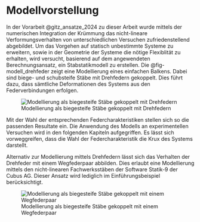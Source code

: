 # Modellvorstellung{#sec-modellvorstellung}

In der Vorarbeit @gitz_ansatze_2024 zu dieser Arbeit wurde mittels der numerischen Integration der Krümmung das nicht-lineare Verformungsverhalten von unterschiedlichen Versuchen zufriedenstellend abgebildet. Um das Vorgehen auf statisch unbestimmte Systeme zu erweitern, sowie in der Geometrie der Systeme die nötige Flexiblität zu erhalten, wird versucht, basierend auf dem angewendeten Berechnungsansatz, ein Stabstatikmodell zu erstellen. Die @fig-modell_drehfeder zeigt eine Modellierung eines einfachen Balkens. Dabei sind biege- und schubsteife Stäbe mit Drehfedern gekoppelt. Dies führt dazu, dass sämtliche Deformationen des Systems aus den Federverbindungen erfolgen.

![Modellierung als biegesteife Stäbe gekoppelt mit Drehfedern](../imgs/Modell_Drehfeder.svg){#fig-modell_drehfeder}

Mit der Wahl der entsprechenden Federcharakteristiken stellen sich so die passenden Resultate ein. Die Anwendung des Modells an experimentellen Versuchen wird in den folgenden Kapiteln aufgegriffen. Es lässt sich vorweggreifen, dass die Wahl der Federcharakteristik die Krux des Systems darstellt.

Alternativ zur Modellierung mittels Drehfedern lässt sich das Verhalten der Drehfeder mit einem Wegfederpaar abbilden. Dies erlaubt eine Modellierung mittels den nicht-linearen Fachwerksstäben der Software Statik-9 der Cubus AG. Dieser Ansatz wird lediglich im Einführungsbeispiel berücksichtigt.

![Modellierung als biegesteife Stäbe gekoppelt mit einem Wegfederpaar](../imgs/Modell_Wegfeder.svg){#fig-modell_wegfeder}

